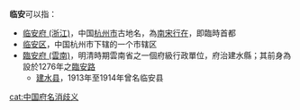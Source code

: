 '''临安'''可以指：
* [[临安府_(浙江)|临安府 (浙江)]]，中国[[杭州市|杭州市]]古地名，為[[南宋|南宋]][[行在|行在]]，即臨時首都
* [[临安区|临安区]]，中国杭州市下辖的一个市辖区
* [[臨安府_(雲南)|臨安府 (雲南)]]，明清時期雲南省之一個府級行政單位，府治建水縣；其前身為設於1276年之[[臨安路|臨安路]]
** [[建水县|建水县]]，1913年至1914年曾名临安县

{{disambig|L|cat=二字中国地名消歧义}}
[[cat:中国府名消歧义|cat:中国府名消歧义]]
